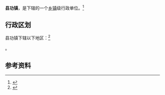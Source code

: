 {{中国乡级行政区|61/03/04/109/000}}

'''县功镇'''，是{{PRC admin/fullname|61/03/04/109/000|3}}下辖的一个[[乡镇|乡镇]]级行政单位。<ref>{{PRC admin/ref sgc|{{PRC admin/parent|61/03/04/109/000}}}}</ref>

== 行政区划 ==

县功镇下辖以下地区：<ref>{{PRC admin/ref sgc|61/03/04/109/000}}</ref>

{{PRC admin/children|61/03/04/109/000}}。

== 参考资料 ==

{{reflist}}

{{行政区划小作品}}
{{PRC admin/navcat|61/03/04/109/000}}